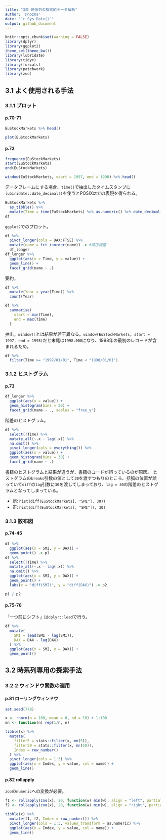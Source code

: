 ```yaml
---
title: "3章 時系列の探索的データ解析"
author: '@nozma'
date: "`r Sys.Date()`"
output: github_document
---
```


```r
knitr::opts_chunk$set(warning = FALSE)
library(dplyr)
library(ggplot2)
theme_set(theme_bw())
library(lubridate)
library(tidyr)
library(forcats)
library(patchwork)
library(zoo)
```

## 3.1 よく使用される手法

### 3.1.1 プロット

#### p.70-71

```r
EuStockMarkets %>% head()
```

```r
plot(EuStockMarkets)
```

#### p.72

```r
frequency(EuStockMarkets)
start(EuStockMarkets)
end(EuStockMarkets)
```

```r
window(EuStockMarkets, start = 1997, end = 1998) %>% head()
```

データフレームにする場合、`time()`で抽出したタイムスタンプに`lubiridate::date_decimal()`を使うとPOSIXctでの表現を得られる。

```r
EuStockMarkets %>% 
  as_tibble() %>% 
  mutate(Time = time(EuStockMarkets) %>% as.numeric() %>% date_decimal()) -> df
df
```

`ggplot2`でのプロット。

```r
df %>% 
  pivot_longer(cols = DAX:FTSE) %>% 
  mutate(name = fct_inorder(name)) -> #順序調整
  df_longer
df_longer %>% 
  ggplot(aes(x = Time, y = value)) +
  geom_line() +
  facet_grid(name ~ .)
```

要約。

```r
df %>% 
  mutate(Year = year(Time)) %>% 
  count(Year)
```

```r
df %>% 
  summarise(
    start = min(Time),
    end = max(Time)
  )
```

抽出。`window()`とは結果が若干異なる。`window(EuStockMarkets, start = 1997, end = 1998)`だと末尾は`1998.000`になり、1998年の最初のレコードが含まれるため。

```r
df %>% 
  filter(Time >= "1997/01/01", Time < "1998/01/01")
```

### 3.1.2 ヒストグラム

#### p.73

```r
df_longer %>% 
  ggplot(aes(x = value)) +
  geom_histogram(bins = 30) +
  facet_grid(name ~ ., scales = "free_y")
```

階差のヒストグラム。

```r
df %>% 
  select(!Time) %>% 
  mutate_all(~.x - lag(.x)) %>% 
  na.omit() %>% 
  pivot_longer(cols = everything()) %>% 
  ggplot(aes(x = value)) +
  geom_histogram(bins = 30) +
  facet_grid(name ~ .)
```

書籍のヒストグラムと結果が違うが、書籍のコードが誤っているのが原因。
ヒストグラムの`breaks`引数の値として`30`を渡すつもりのところ、括弧の位置が誤っていて`diff`の`lag`引数に`30`を渡してしまっており、`lag = 30`の階差のヒストグラムとなってしまっている。

- 誤: `hist(diff(EuStockMarkets[, "SMI"], 30))`
- 正: `hist(diff(EuStockMarkets[, "SMI"]), 30)`

### 3.1.3 散布図

#### p.74-45

```r
df %>% 
  ggplot(aes(x = SMI, y = DAX)) +
  geom_point() -> p1
df %>% 
  select(!Time) %>% 
  mutate_all(~.x - lag(.x)) %>% 
  na.omit() %>% 
  ggplot(aes(x = SMI, y = DAX)) +
  geom_point() +
  labs(x = "diff(SMI)", y = "diff(DAX)") -> p2

p1 / p2
```

#### p.75-76

「一つ前にシフト」は`dplyr::lead`で行う。

```r
df %>% 
  mutate(
    SMI = lead(SMI - lag(SMI)),
    DAX = DAX - lag(DAX)
  ) %>% 
  ggplot(aes(x = SMI, y = DAX)) +
  geom_point()
```

## 3.2 時系列専用の探索手法

### 3.2.2 ウィンドウ関数の適用

#### p.81 ローリングウィンドウ

```r
set.seed(778)

x <- rnorm(n = 100, mean = 0, sd = 10) + 1:100
mn <- function(n) rep(1/n, n)

tibble(x) %>% 
  mutate(
    filter5 = stats::filter(x, mn(5)),
    filter50 = stats::filter(x, mn(50)),
    Index = row_number()
  ) %>% 
  pivot_longer(cols = 1:3) %>% 
  ggplot(aes(x = Index, y = value, col = name)) +
  geom_line()
```

#### p.82 rollapply

`zoo`の`numeric`への変換が必要。

```r
f1 <- rollapply(zoo(x), 20, function(w) min(w), align = "left", partial = TRUE)
f2 <- rollapply(zoo(x), 20, function(w) min(w), align = "right", partial = TRUE)

tibble(x) %>% 
  mutate(f1, f2, Index = row_number()) %>% 
  pivot_longer(cols = 1:3, values_transform = as.numeric) %>% 
  ggplot(aes(x = Index, y = value, col = name)) +
  geom_line()
```

